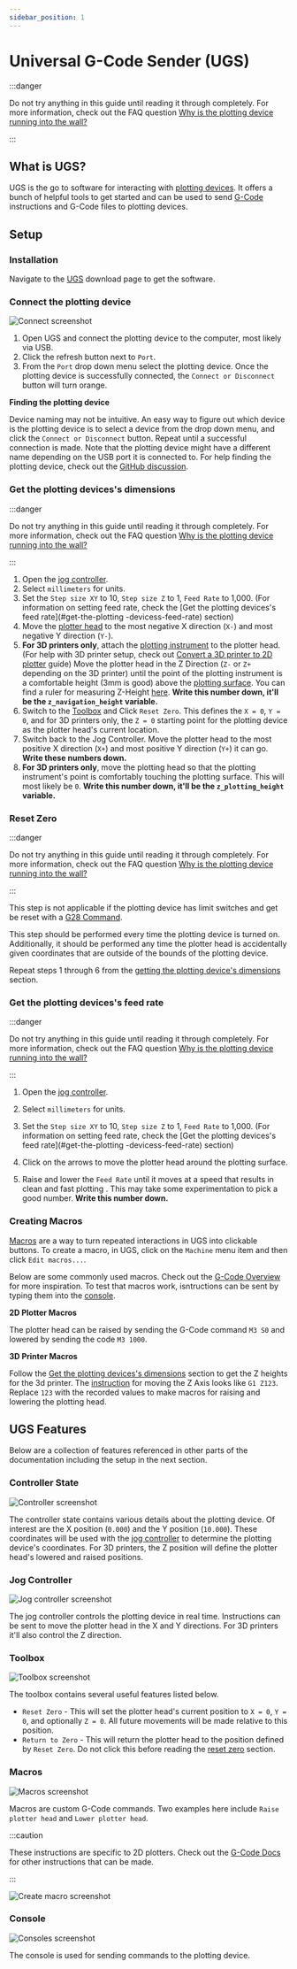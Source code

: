 ```yaml
---
sidebar_position: 1
---
```


# Universal G-Code Sender (UGS)

:::danger

Do not try anything in this guide until reading it through completely. For more information, check out the FAQ question [Why is the plotting device running into the wall?](./faq#why-is-the-plotting-device-running-into-the-wall)

:::

## What is UGS?

UGS is the go to software for interacting with [plotting devices](./terminology#plotting-device). It offers a bunch of helpful tools to get started and can be used to send [G-Code](./gcode) instructions and G-Code files to plotting devices. 

## Setup

### Installation

Navigate to the [UGS](https://winder.github.io/ugs_website/download/) download page to get the software. 

### Connect the plotting device

![Connect screenshot](/img/ugs/connect.png)

1. Open UGS and connect the plotting device to the computer, most likely via USB.
2. Click the refresh button next to `Port`. 
3. From the `Port` drop down menu select the plotting device. Once the plotting device is successfully connected, the `Connect or Disconnect` button will turn orange. 

**Finding the plotting device**

Device naming may not be intuitive. An easy way to figure out which device is the plotting device is to select a device from the drop down menu, and click the `Connect or Disconnect` button. Repeat until a successful connection is made. Note that the plotting device might have a different name depending on the USB port it is connected to. For help finding the plotting device, check out the [GitHub discussion](https://github.com/TravisBumgarner/gcode2dplotterart/discussions/3).

### Get the plotting devices's dimensions

:::danger

Do not try anything in this guide until reading it through completely. For more information, check out the FAQ question [Why is the plotting device running into the wall?](./faq#why-is-the-plotting-device-running-into-the-wall)

:::

1. Open the [jog controller](#jog-controller). 
1. Select `millimeters` for units.
1. Set the `Step size XY` to 10, `Step size Z` to 1, `Feed Rate` to 1,000. (For information on setting feed rate, check the [Get the plotting devices's feed rate](#get-the-plotting -devicess-feed-rate) section)
1. Move the [plotter head](./terminology#plotter-head) to the most negative X direction (`X-`) and most negative Y direction (`Y-`). 
1. **For 3D printers only**, attach the [plotting instrument](./terminology#plotting-instrument) to the plotter head. (For help with 3D printer setup, check out [Convert a 3D printer to 2D plotter](convert-3d-to-2d) guide) Move the plotter head in the Z Direction (`Z-` or `Z+` depending on the 3D printer) until the point of the plotting instrument is a comfortable height (3mm is good) above the [plotting surface](./terminology#plotting-surface). You can find a ruler for measuring Z-Height [here](https://www.thingiverse.com/thing:6936941). **Write this number down, it'll be the `z_navigation_height` variable.**
1. Switch to the [Toolbox](#toolbox) and Click `Reset Zero`. This defines the `X = 0`, `Y = 0`, and for 3D printers only, the `Z = 0` starting point for the plotting device as the plotter head's current location.
1. Switch back to the Jog Controller. Move the plotter head to the most positive X direction (`X+`) and most positive Y direction (`Y+`) it can go. **Write these numbers down.**
1. **For 3D printers only**, move the plotting head so that the plotting instrument's point is comfortably touching the plotting surface. This will most likely be `0`. **Write this number down, it'll be the `z_plotting_height` variable.**

### Reset Zero

:::danger

Do not try anything in this guide until reading it through completely. For more information, check out the FAQ question [Why is the plotting device running into the wall?](./faq#why-is-the-plotting-device-running-into-the-wall)

:::

This step is not applicable if the plotting device has limit switches and get be reset with a [G28 Command](./gcode#g28).

This step should be performed every time the plotting device is turned on. Additionally, it should be performed any time the plotter head is accidentally given coordinates that are outside of the bounds of the plotting device. 

Repeat steps 1 through 6 from the [getting the plotting device's dimensions](#get-the-plotting-devicess-dimensions) section.

### Get the plotting devices's feed rate

:::danger

Do not try anything in this guide until reading it through completely. For more information, check out the FAQ question [Why is the plotting device running into the wall?](./faq#why-is-the-plotting-device-running-into-the-wall)

:::

1. Open the [jog controller](#jog-controller). 
1. Select `millimeters` for units.
1. Set the `Step size XY` to 10, `Step size Z` to 1, `Feed Rate` to 1,000. (For information on setting feed rate, check the [Get the plotting devices's feed rate](#get-the-plotting -devicess-feed-rate) section)

7. Click on the arrows to move the plotter head around the plotting surface. 
8. Raise and lower the `Feed Rate` until it moves at a speed that results in clean and fast plotting . This may take some experimentation to pick a good number. **Write this number down.**

### Creating Macros

[Macros](#macros) are a way to turn repeated interactions in UGS into clickable buttons. To create a macro, in UGS, click on the `Machine` menu item and then click `Edit macros...`.

Below are some commonly used macros. Check out the [G-Code Overview](./gcode) for more inspiration. To test that macros work, isntructions can be sent by typing them into the [console](#console).

**2D Plotter Macros**

The plotter head can be raised by sending the G-Code command `M3 S0` and lowered by sending the code `M3 1000`.

**3D Printer Macros**

Follow the [Get the plotting devices's dimensions](#get-the-plotting-devicess-dimensions) section to get the Z heights for the 3d printer. The [instruction](./terminology#instruction) for moving the Z Axis looks like `G1 Z123`. Replace `123` with the recorded values to make macros for raising and lowering the plotting head.



## UGS Features

Below are a collection of features referenced in other parts of the documentation including the setup in the next section. 

### Controller State

![Controller screenshot](/img/ugs/controllerstate.png)

The controller state contains various details about the plotting device. Of interest are the X position (`0.000`) and the Y position (`10.000`). These coordinates will be used with the [jog controller](#jog-controller) to determine the plotting device's coordinates. For 3D printers, the Z position will define the plotter head's lowered and raised positions.

### Jog Controller

![Jog controller screenshot](/img/ugs/jogcontroller.png)

The jog controller controls the plotting device in real time. Instructions can be sent to move the plotter head in the X and Y directions. For 3D printers it'll also control the Z direction.

### Toolbox

![Toolbox screenshot](/img/ugs/toolbox.png)

The toolbox contains several useful features listed below.

- `Reset Zero` - This will set the plotter head's current position to `X = 0`, `Y = 0`, and optionally `Z = 0`. All future movements will be made relative to this position. 
- `Return to Zero` - This will return the plotter head to the position defined by `Reset Zero`. Do not click this before reading the [reset zero](#reset-zero) section.

### Macros

![Macros screenshot](/img/ugs/macros.png)

Macros are custom G-Code commands. Two examples here include `Raise plotter head` and `Lower plotter head`. 

:::caution

These instructions are specific to 2D plotters. Check out the [G-Code Docs](./gcode) for other instructions that can be made.

:::

![Create macro screenshot](/img/ugs/macro-create.png)

### Console

![Consoles screenshot](/img/ugs/console.png)

The console is used for sending commands to the plotting device.
